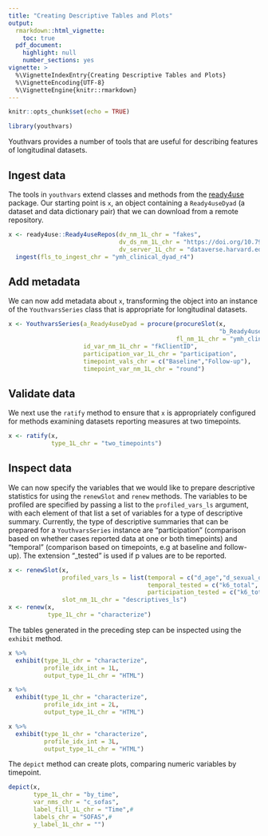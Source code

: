 ```yaml
---
title: "Creating Descriptive Tables and Plots"
output: 
  rmarkdown::html_vignette:
    toc: true
  pdf_document:
    highlight: null
    number_sections: yes
vignette: >
  %\VignetteIndexEntry{Creating Descriptive Tables and Plots}
  %\VignetteEncoding{UTF-8}
  %\VignetteEngine{knitr::rmarkdown}
---
```

```r
knitr::opts_chunk$set(echo = TRUE)
```
```r
library(youthvars)
```

Youthvars provides a number of tools that are useful for describing features of longitudinal datasets.

## Ingest data
The tools in `youthvars` extend classes and methods from the [ready4use](https://ready4-dev.github.io/ready4use/) package. Our starting point is `x`, an object containing a `Ready4useDyad` (a dataset and data dictionary pair) that we can download from a remote repository.

```r
x <- ready4use::Ready4useRepos(dv_nm_1L_chr = "fakes",
                               dv_ds_nm_1L_chr = "https://doi.org/10.7910/DVN/W95KED",
                               dv_server_1L_chr = "dataverse.harvard.edu") %>%
  ingest(fls_to_ingest_chr = "ymh_clinical_dyad_r4")
```

## Add metadata
We can now add metadata about `x`, transforming the object into an instance of the `YouthvarsSeries` class that is appropriate for longitudinal datasets.
```r
x <- YouthvarsSeries(a_Ready4useDyad = procure(procureSlot(x, 
                                                           "b_Ready4useIngest"),
                                               fl_nm_1L_chr = "ymh_clinical_dyad_r4"),
                     id_var_nm_1L_chr = "fkClientID",
                     participation_var_1L_chr = "participation",
                     timepoint_vals_chr = c("Baseline","Follow-up"),
                     timepoint_var_nm_1L_chr = "round")
```

## Validate data
We next use the `ratify` method to ensure that `x` is appropriately configured for methods examining datasets reporting measures at two timepoints.

```r
x <- ratify(x,
            type_1L_chr = "two_timepoints")
```

## Inspect data
We can now specify the variables that we would like to prepare descriptive statistics for using the `renewSlot` and `renew` methods. The variables to be profiled are specified by passing a list to the `profiled_vars_ls` argument, with each element of that list a set of variables for a type of descriptive summary. Currently, the type of descriptive summaries that can be prepared for a `YouthvarsSeries` instance are "participation" (comparison based on whether cases reported data at one or both timepoints) and "temporal" (comparison based on timepoints, e.g at baseline and follow-up). The extension "_tested" is used if p values are to be reported.

```r
x <- renewSlot(x,
               profiled_vars_ls = list(temporal = c("d_age","d_sexual_ori_s","d_ATSI","d_studying_working","d_relation_s"),  
                                       temporal_tested = c("k6_total", "phq9_total", "bads_total", "gad7_total"), 
                                       participation_tested = c("k6_total", "phq9_total", "bads_total", "gad7_total")),
               slot_nm_1L_chr = "descriptives_ls")
x <- renew(x,
           type_1L_chr = "characterize")

```

The tables generated in the preceding step can be inspected using the `exhibit` method.

```r
x %>%
  exhibit(type_1L_chr = "characterize",
          profile_idx_int = 1L,
          output_type_1L_chr = "HTML")
```

```r
x %>%
  exhibit(type_1L_chr = "characterize",
          profile_idx_int = 2L,
          output_type_1L_chr = "HTML")
```

```r
x %>%
  exhibit(type_1L_chr = "characterize",
          profile_idx_int = 3L,
          output_type_1L_chr = "HTML")
```
The `depict` method can create plots, comparing numeric variables by timepoint.


```r
depict(x,
       type_1L_chr = "by_time",
       var_nms_chr = "c_sofas",
       label_fill_1L_chr = "Time",#
       labels_chr = "SOFAS",#
       y_label_1L_chr = "")
```

